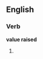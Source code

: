 ==English==

===Verb===
'''value raised'''

# {{past of|value raise}}
{{count page|[[Wiktionary:Page count]]}}